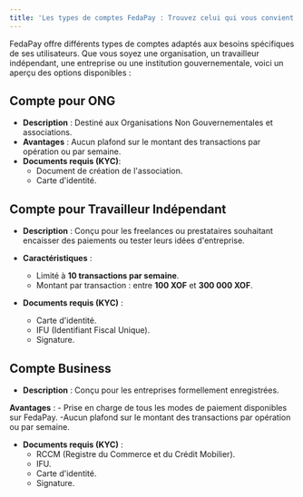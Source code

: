 ```yaml
---
title: 'Les types de comptes FedaPay : Trouvez celui qui vous convient'
---
```


FedaPay offre différents types de comptes adaptés aux besoins spécifiques de ses utilisateurs. Que vous soyez une organisation, un travailleur indépendant, une entreprise ou une institution gouvernementale, voici un aperçu des options disponibles :

## Compte pour ONG

- **Description** : Destiné aux Organisations Non Gouvernementales et associations.
- **Avantages** : Aucun plafond sur le montant des transactions par opération ou par semaine.
- **Documents requis (KYC)**:
    - Document de création de l'association.
    - Carte d'identité.

## Compte pour Travailleur Indépendant

- **Description** : Conçu pour les freelances ou prestataires souhaitant encaisser des paiements ou tester leurs idées d'entreprise.

- **Caractéristiques** :

    - Limité à **10 transactions par semaine**.
    - Montant par transaction : entre **100 XOF** et **300 000 XOF**.
  
- **Documents requis (KYC)** :
    - Carte d'identité.
    - IFU (Identifiant Fiscal Unique).
    - Signature.

## Compte Business

- **Description** : Conçu pour les entreprises formellement enregistrées.

**Avantages** :
      - Prise en charge de tous les modes de paiement disponibles sur FedaPay.
      -Aucun plafond sur le montant des transactions par opération ou par semaine.
      
- **Documents requis (KYC)** :
    - RCCM (Registre du Commerce et du Crédit Mobilier).
    - IFU.
    - Carte d'identité.
    - Signature.
